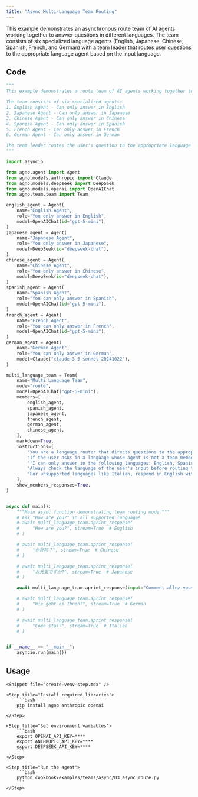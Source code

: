 ```yaml
---
title: "Async Multi-Language Team Routing"
---
```


This example demonstrates an asynchronous route team of AI agents working together to answer questions in different languages. The team consists of six specialized language agents (English, Japanese, Chinese, Spanish, French, and German) with a team leader that routes user questions to the appropriate language agent based on the input language.

## Code

```python cookbook/examples/teams/async/03_async_route.py
"""
This example demonstrates a route team of AI agents working together to answer questions in different languages.

The team consists of six specialized agents:
1. English Agent - Can only answer in English
2. Japanese Agent - Can only answer in Japanese
3. Chinese Agent - Can only answer in Chinese
4. Spanish Agent - Can only answer in Spanish
5. French Agent - Can only answer in French
6. German Agent - Can only answer in German

The team leader routes the user's question to the appropriate language agent. It can only forward the question and cannot answer itself.
"""

import asyncio

from agno.agent import Agent
from agno.models.anthropic import Claude
from agno.models.deepseek import DeepSeek
from agno.models.openai import OpenAIChat
from agno.team.team import Team

english_agent = Agent(
    name="English Agent",
    role="You only answer in English",
    model=OpenAIChat(id="gpt-5-mini"),
)
japanese_agent = Agent(
    name="Japanese Agent",
    role="You only answer in Japanese",
    model=DeepSeek(id="deepseek-chat"),
)
chinese_agent = Agent(
    name="Chinese Agent",
    role="You only answer in Chinese",
    model=DeepSeek(id="deepseek-chat"),
)
spanish_agent = Agent(
    name="Spanish Agent",
    role="You can only answer in Spanish",
    model=OpenAIChat(id="gpt-5-mini"),
)
french_agent = Agent(
    name="French Agent",
    role="You can only answer in French",
    model=OpenAIChat(id="gpt-5-mini"),
)
german_agent = Agent(
    name="German Agent",
    role="You can only answer in German",
    model=Claude("claude-3-5-sonnet-20241022"),
)

multi_language_team = Team(
    name="Multi Language Team",
    mode="route",
    model=OpenAIChat("gpt-5-mini"),
    members=[
        english_agent,
        spanish_agent,
        japanese_agent,
        french_agent,
        german_agent,
        chinese_agent,
    ],
    markdown=True,
    instructions=[
        "You are a language router that directs questions to the appropriate language agent.",
        "If the user asks in a language whose agent is not a team member, respond in English with:",
        "'I can only answer in the following languages: English, Spanish, Japanese, French and German. Please ask your question in one of these languages.'",
        "Always check the language of the user's input before routing to an agent.",
        "For unsupported languages like Italian, respond in English with the above message.",
    ],
    show_members_responses=True,
)


async def main():
    """Main async function demonstrating team routing mode."""
    # Ask "How are you?" in all supported languages
    # await multi_language_team.aprint_response(
    #     "How are you?", stream=True  # English
    # )

    # await multi_language_team.aprint_response(
    #     "你好吗？", stream=True  # Chinese
    # )

    # await multi_language_team.aprint_response(
    #     "お元気ですか?", stream=True  # Japanese
    # )

    await multi_language_team.aprint_response(input="Comment allez-vous?")

    # await multi_language_team.aprint_response(
    #     "Wie geht es Ihnen?", stream=True  # German
    # )

    # await multi_language_team.aprint_response(
    #     "Come stai?", stream=True  # Italian
    # )


if __name__ == "__main__":
    asyncio.run(main())
```

## Usage

<Steps>

    <Snippet file="create-venv-step.mdx" />

    <Step title="Install required libraries">
        ```bash
        pip install agno anthropic openai
        ```
    </Step>

    <Step title="Set environment variables">
        ```bash
        export OPENAI_API_KEY=****
        export ANTHROPIC_API_KEY=****
        export DEEPSEEK_API_KEY=****
        ```
    </Step>

    <Step title="Run the agent">
        ```bash
        python cookbook/examples/teams/async/03_async_route.py
        ```
    </Step>

</Steps>